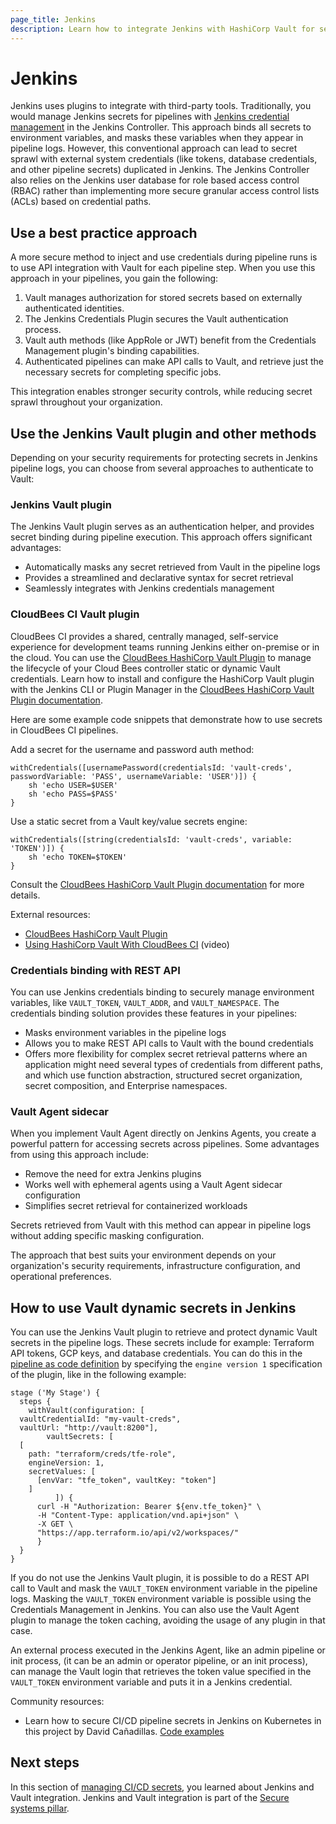 ```yaml
---
page_title: Jenkins
description: Learn how to integrate Jenkins with HashiCorp Vault for secure secrets management.
---
```


# Jenkins

Jenkins uses plugins to integrate with third-party tools. Traditionally, you would manage Jenkins secrets for pipelines with
[Jenkins credential management](https://docs.cloudbees.com/docs/cloudbees-ci/latest/cloud-secure-guide/injecting-secrets)
in the Jenkins Controller. This approach binds all secrets to environment variables, and masks these variables when they appear in pipeline logs. However, this conventional approach can lead to secret sprawl with external system credentials (like tokens, database credentials, and other pipeline secrets) duplicated in Jenkins. The Jenkins Controller also relies on the Jenkins user database for role based access control (RBAC) rather than implementing more secure granular access control lists (ACLs) based on credential paths.

## Use a best practice approach

A more secure method to inject and use credentials during pipeline runs is to use API integration with Vault for each pipeline step. When you use this approach in your pipelines, you gain the following:

1. Vault manages authorization for stored secrets based on externally authenticated identities.
1. The Jenkins Credentials Plugin secures the Vault authentication process.
1. Vault auth methods (like AppRole or JWT) benefit from the Credentials Management plugin's binding capabilities.
1. Authenticated pipelines can make API calls to Vault, and retrieve just the necessary secrets for completing specific jobs.

This integration enables stronger security controls, while reducing secret sprawl throughout your organization.

## Use the Jenkins Vault plugin and other methods

Depending on your security requirements for protecting secrets in Jenkins pipeline logs, you can choose from several approaches to authenticate to Vault:

### Jenkins Vault plugin

The Jenkins Vault plugin serves as an authentication helper, and provides secret binding during pipeline execution. This approach offers significant advantages:

- Automatically masks any secret retrieved from Vault in the pipeline logs
- Provides a streamlined and declarative syntax for secret retrieval
- Seamlessly integrates with Jenkins credentials management

### CloudBees CI Vault plugin

CloudBees CI provides a shared, centrally managed, self-service experience for development teams running Jenkins either on-premise or in the cloud. You can use the [CloudBees HashiCorp Vault Plugin](https://docs.cloudbees.com/plugins/ci/cloudbees-hashicorp-vault) to manage the lifecycle of your Cloud Bees controller static or dynamic Vault credentials. Learn how to install and configure the HashiCorp Vault plugin with the Jenkins CLI or Plugin Manager in the [CloudBees HashiCorp Vault Plugin documentation](https://docs.cloudbees.com/docs/cloudbees-ci/latest/secure/hashicorp-vault-plugin).

Here are some example code snippets that demonstrate how to use secrets in CloudBees CI pipelines.

Add a secret for the username and password auth method:


```plaintext
withCredentials([usernamePassword(credentialsId: 'vault-creds', passwordVariable: 'PASS', usernameVariable: 'USER')]) {
    sh 'echo USER=$USER'
    sh 'echo PASS=$PASS'
}
```

Use a static secret from a Vault key/value secrets engine:

```plaintext
withCredentials([string(credentialsId: 'vault-creds', variable: 'TOKEN')]) {
    sh 'echo TOKEN=$TOKEN'
}
```

Consult the [CloudBees HashiCorp Vault Plugin documentation](https://docs.cloudbees.com/docs/cloudbees-ci/latest/secure/hashicorp-vault-plugin) for more details.

External resources:

- [CloudBees HashiCorp Vault Plugin](https://docs.cloudbees.com/docs/cloudbees-ci/latest/secure/hashicorp-vault-plugin)
- [Using HashiCorp Vault With CloudBees CI](https://www.youtube.com/watch?v=05Rw1Qkjz4c) (video)

### Credentials binding with REST API

You can use Jenkins credentials binding to securely manage environment variables, like `VAULT_TOKEN`, `VAULT_ADDR`, and `VAULT_NAMESPACE`. The credentials binding solution provides these features in your pipelines:

- Masks environment variables in the pipeline logs
- Allows you to make REST API calls to Vault with the bound credentials
- Offers more flexibility for complex secret retrieval patterns where an application might need several types of credentials from different paths, and which use function abstraction, structured secret organization, secret composition, and Enterprise namespaces.

### Vault Agent sidecar

When you implement Vault Agent directly on Jenkins Agents, you create a powerful pattern for accessing secrets across pipelines. Some advantages from using this approach include:

- Remove the need for extra Jenkins plugins
- Works well with ephemeral agents using a Vault Agent sidecar configuration
- Simplifies secret retrieval for containerized workloads

<Note>

Secrets retrieved from Vault with this method can appear in pipeline logs without adding specific masking configuration.

</Note>

The approach that best suits your environment depends on your organization's security requirements, infrastructure configuration, and operational preferences.

## How to use Vault dynamic secrets in Jenkins

You can use the Jenkins Vault plugin to retrieve and protect dynamic Vault secrets in the pipeline logs.
These secrets include for example: Terraform API tokens, GCP keys, and database credentials. You can do this in the
[pipeline as code definition](https://www.jenkins.io/doc/book/pipeline/syntax/) by specifying the
`engine version 1` specification of the plugin, like in the following example:

```plaintext
stage ('My Stage') {
  steps {
    withVault(configuration: [
  vaultCredentialId: "my-vault-creds",
  vaultUrl: "http://vault:8200"],
        vaultSecrets: [
  [
    path: "terraform/creds/tfe-role",
    engineVersion: 1,
    secretValues: [
      [envVar: "tfe_token", vaultKey: "token"]
    ]
          ]) {
      curl -H "Authorization: Bearer ${env.tfe_token}" \
      -H "Content-Type: application/vnd.api+json" \
      -X GET \
      "https://app.terraform.io/api/v2/workspaces/"
      }
  }
}
```

If you do not use the Jenkins Vault plugin, it is possible to do a REST API call to Vault and mask the
`VAULT_TOKEN` environment variable in the pipeline logs. Masking the
`VAULT_TOKEN` environment variable is possible using the Credentials Management in Jenkins.
You can also use the Vault Agent plugin to manage the token caching, avoiding the usage of any plugin in that case.

An external process executed in the Jenkins Agent, like an admin pipeline or init process, (it can be an admin or operator pipeline, or an init process),
can manage the Vault login that retrieves the token value specified in the
`VAULT_TOKEN` environment variable and puts it in a Jenkins credential.

Community resources:

- Learn how to secure CI/CD pipeline secrets in Jenkins on Kubernetes in this project by David Cañadillas. [Code examples](https://github.com/dcanadillas/hashi-cicd?tab=readme-ov-file)

## Next steps

In this section of [managing CI/CD secrets](/well-architected-framework/secure-systems/secure-applications/ci-cd-secrets), you learned about Jenkins and Vault integration. Jenkins and Vault integration is part of the [Secure systems pillar](/well-architected-framework/secure-systems).